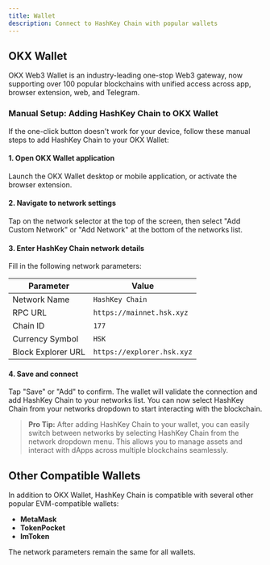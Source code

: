 ```yaml
---
title: Wallet
description: Connect to HashKey Chain with popular wallets
---
```


## OKX Wallet

OKX Web3 Wallet is an industry-leading one-stop Web3 gateway, now supporting over 100 popular blockchains with unified access across app, browser extension, web, and Telegram.

<div style={{ marginTop: '1.5rem', marginBottom: '1.5rem' }}>
  <WalletConnectionPanel />
</div>

### Manual Setup: Adding HashKey Chain to OKX Wallet

If the one-click button doesn't work for your device, follow these manual steps to add HashKey Chain to your OKX Wallet:

#### 1. Open OKX Wallet application

Launch the OKX Wallet desktop or mobile application, or activate the browser extension.

#### 2. Navigate to network settings

Tap on the network selector at the top of the screen, then select "Add Custom Network" or "Add Network" at the bottom of the networks list.

#### 3. Enter HashKey Chain network details

Fill in the following network parameters:

| Parameter | Value |
| --------- | ----- |
| Network Name | `HashKey Chain` |
| RPC URL | `https://mainnet.hsk.xyz` |
| Chain ID | `177` |
| Currency Symbol | `HSK` |
| Block Explorer URL | `https://explorer.hsk.xyz` |

#### 4. Save and connect

Tap "Save" or "Add" to confirm. The wallet will validate the connection and add HashKey Chain to your networks list. You can now select HashKey Chain from your networks dropdown to start interacting with the blockchain.

> **Pro Tip:** After adding HashKey Chain to your wallet, you can easily switch between networks by selecting HashKey Chain from the network dropdown menu. This allows you to manage assets and interact with dApps across multiple blockchains seamlessly.

## Other Compatible Wallets

In addition to OKX Wallet, HashKey Chain is compatible with several other popular EVM-compatible wallets:

- **MetaMask**
- **TokenPocket**
- **ImToken**

The network parameters remain the same for all wallets.
